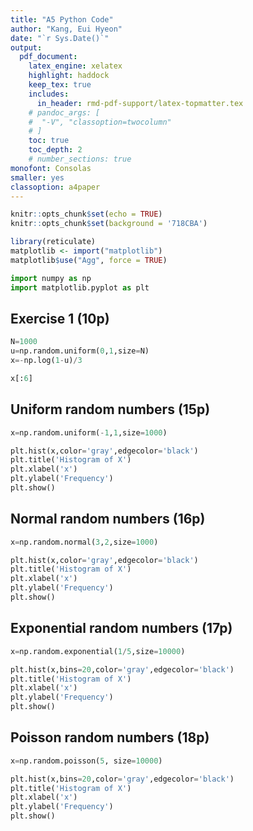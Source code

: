 ```yaml
---
title: "A5 Python Code"  
author: "Kang, Eui Hyeon"  
date: "`r Sys.Date()`"  
output:   
  pdf_document:  
    latex_engine: xelatex
    highlight: haddock  
    keep_tex: true  
    includes:
      in_header: rmd-pdf-support/latex-topmatter.tex
    # pandoc_args: [
    #  "-V", "classoption=twocolumn"
    # ]
    toc: true   
    toc_depth: 2  
    # number_sections: true  
monofont: Consolas
smaller: yes
classoption: a4paper
---
```


```r
knitr::opts_chunk$set(echo = TRUE)
knitr::opts_chunk$set(background = '718CBA')
```

```r
library(reticulate)
matplotlib <- import("matplotlib")
matplotlib$use("Agg", force = TRUE)
```

```python
import numpy as np
import matplotlib.pyplot as plt
```

\newpage

## Exercise 1 (10p)
```python
N=1000
u=np.random.uniform(0,1,size=N)
x=-np.log(1-u)/3

x[:6]
```

\newpage

## Uniform random numbers (15p)
```python
x=np.random.uniform(-1,1,size=1000)

plt.hist(x,color='gray',edgecolor='black')
plt.title('Histogram of X')
plt.xlabel('x')
plt.ylabel('Frequency')
plt.show()
```

\newpage

## Normal random numbers (16p)
```python
x=np.random.normal(3,2,size=1000)

plt.hist(x,color='gray',edgecolor='black')
plt.title('Histogram of X')
plt.xlabel('x')
plt.ylabel('Frequency')
plt.show()
```

\newpage

## Exponential random numbers (17p)
```python
x=np.random.exponential(1/5,size=10000)

plt.hist(x,bins=20,color='gray',edgecolor='black')
plt.title('Histogram of X')
plt.xlabel('x')
plt.ylabel('Frequency')
plt.show()
```

\newpage

## Poisson random numbers (18p)
```python
x=np.random.poisson(5, size=10000)

plt.hist(x,bins=20,color='gray',edgecolor='black')
plt.title('Histogram of X')
plt.xlabel('x')
plt.ylabel('Frequency')
plt.show()
```